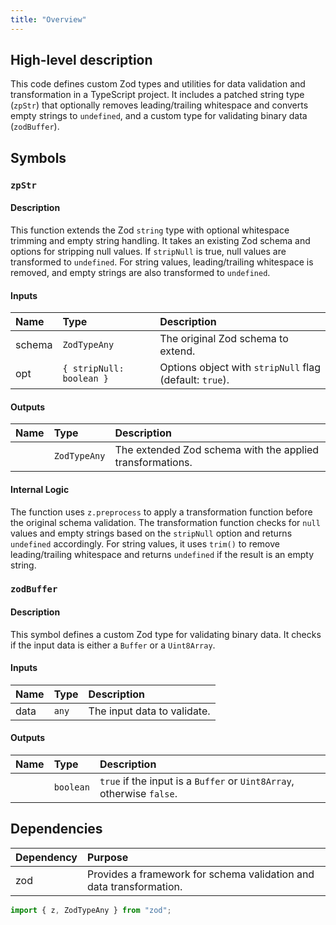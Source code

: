 ```yaml
---
title: "Overview"
---
```


## High-level description
This code defines custom Zod types and utilities for data validation and transformation in a TypeScript project. It includes a patched string type (`zpStr`) that optionally removes leading/trailing whitespace and converts empty strings to `undefined`, and a custom type for validating binary data (`zodBuffer`).

## Symbols

### `zpStr`
#### Description
This function extends the Zod `string` type with optional whitespace trimming and empty string handling. It takes an existing Zod schema and options for stripping null values. If `stripNull` is true, null values are transformed to `undefined`. For string values, leading/trailing whitespace is removed, and empty strings are also transformed to `undefined`.

#### Inputs
| Name | Type | Description |
|:-----|:-----|:------------|
| schema | `ZodTypeAny` | The original Zod schema to extend. |
| opt | `{ stripNull: boolean }` | Options object with `stripNull` flag (default: `true`). |

#### Outputs
| Name | Type | Description |
|:-----|:-----|:------------|
|  | `ZodTypeAny` | The extended Zod schema with the applied transformations. |

#### Internal Logic
The function uses `z.preprocess` to apply a transformation function before the original schema validation. The transformation function checks for `null` values and empty strings based on the `stripNull` option and returns `undefined` accordingly. For string values, it uses `trim()` to remove leading/trailing whitespace and returns `undefined` if the result is an empty string.

### `zodBuffer`
#### Description
This symbol defines a custom Zod type for validating binary data. It checks if the input data is either a `Buffer` or a `Uint8Array`.

#### Inputs
| Name | Type | Description |
|:-----|:-----|:------------|
| data | `any` | The input data to validate. |

#### Outputs
| Name | Type | Description |
|:-----|:-----|:------------|
|  | `boolean` | `true` if the input is a `Buffer` or `Uint8Array`, otherwise `false`. |

## Dependencies
| Dependency | Purpose |
|:-----------|:--------|
| zod | Provides a framework for schema validation and data transformation. |

```typescript
import { z, ZodTypeAny } from "zod";
```
